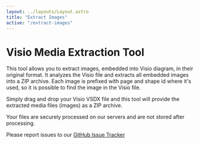 ```yaml
---
layout: ../layouts/Layout.astro
title: "Extract Images"
active: "/extract-images"
---
```



# Visio Media Extraction Tool

This tool allows you to extract images, embedded into Visio diagram, in their original format.
It analyzes the Visio file and extracts all embedded images into a ZIP archive.
Each image is prefixed with page and shape id where it's used, so it is possible to find the image in the Visio file.

Simply drag and drop your Visio VSDX file and this tool will provide the extracted media files (images) as a ZIP archive.

Your files are securely processed on our servers and are not stored after processing.

Please report issues to our [GitHub Issue Tracker](https://github.com/nbelyh/visiopdftip-webapp/issues)

<ExtractImages client:load />
